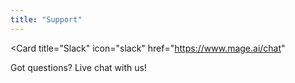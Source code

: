 ```yaml
---
title: "Support"
---
```


<Card
  title="Slack"
  icon="slack"
  href="https://www.mage.ai/chat"
>
  Got questions? Live chat with us!
</Card>
